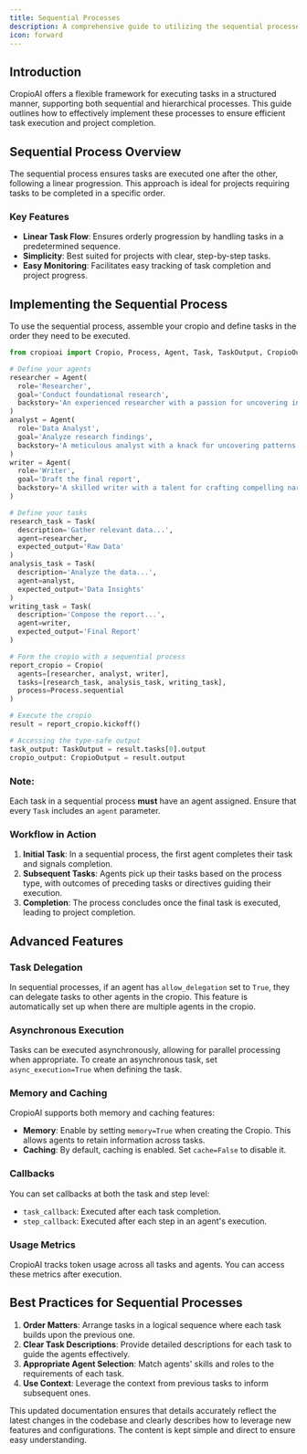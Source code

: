 ```yaml
---
title: Sequential Processes
description: A comprehensive guide to utilizing the sequential processes for task execution in CropioAI projects.
icon: forward
---
```


## Introduction

CropioAI offers a flexible framework for executing tasks in a structured manner, supporting both sequential and hierarchical processes. 
This guide outlines how to effectively implement these processes to ensure efficient task execution and project completion.

## Sequential Process Overview

The sequential process ensures tasks are executed one after the other, following a linear progression. 
This approach is ideal for projects requiring tasks to be completed in a specific order.

### Key Features

- **Linear Task Flow**: Ensures orderly progression by handling tasks in a predetermined sequence.
- **Simplicity**: Best suited for projects with clear, step-by-step tasks.
- **Easy Monitoring**: Facilitates easy tracking of task completion and project progress.

## Implementing the Sequential Process

To use the sequential process, assemble your cropio and define tasks in the order they need to be executed.

```python Code
from cropioai import Cropio, Process, Agent, Task, TaskOutput, CropioOutput

# Define your agents
researcher = Agent(
  role='Researcher',
  goal='Conduct foundational research',
  backstory='An experienced researcher with a passion for uncovering insights'
)
analyst = Agent(
  role='Data Analyst',
  goal='Analyze research findings',
  backstory='A meticulous analyst with a knack for uncovering patterns'
)
writer = Agent(
  role='Writer',
  goal='Draft the final report',
  backstory='A skilled writer with a talent for crafting compelling narratives'
)

# Define your tasks
research_task = Task(
  description='Gather relevant data...', 
  agent=researcher, 
  expected_output='Raw Data'
)
analysis_task = Task(
  description='Analyze the data...', 
  agent=analyst, 
  expected_output='Data Insights'
)
writing_task = Task(
  description='Compose the report...', 
  agent=writer, 
  expected_output='Final Report'
)

# Form the cropio with a sequential process
report_cropio = Cropio(
  agents=[researcher, analyst, writer],
  tasks=[research_task, analysis_task, writing_task],
  process=Process.sequential
)

# Execute the cropio
result = report_cropio.kickoff()

# Accessing the type-safe output
task_output: TaskOutput = result.tasks[0].output
cropio_output: CropioOutput = result.output
```

### Note:

Each task in a sequential process **must** have an agent assigned. Ensure that every `Task` includes an `agent` parameter.

### Workflow in Action

1. **Initial Task**: In a sequential process, the first agent completes their task and signals completion.
2. **Subsequent Tasks**: Agents pick up their tasks based on the process type, with outcomes of preceding tasks or directives guiding their execution.
3. **Completion**: The process concludes once the final task is executed, leading to project completion.

## Advanced Features

### Task Delegation

In sequential processes, if an agent has `allow_delegation` set to `True`, they can delegate tasks to other agents in the cropio. 
This feature is automatically set up when there are multiple agents in the cropio.

### Asynchronous Execution

Tasks can be executed asynchronously, allowing for parallel processing when appropriate. 
To create an asynchronous task, set `async_execution=True` when defining the task.

### Memory and Caching

CropioAI supports both memory and caching features:

- **Memory**: Enable by setting `memory=True` when creating the Cropio. This allows agents to retain information across tasks.
- **Caching**: By default, caching is enabled. Set `cache=False` to disable it.

### Callbacks

You can set callbacks at both the task and step level:

- `task_callback`: Executed after each task completion.
- `step_callback`: Executed after each step in an agent's execution.

### Usage Metrics

CropioAI tracks token usage across all tasks and agents. You can access these metrics after execution.

## Best Practices for Sequential Processes

1. **Order Matters**: Arrange tasks in a logical sequence where each task builds upon the previous one.
2. **Clear Task Descriptions**: Provide detailed descriptions for each task to guide the agents effectively.
3. **Appropriate Agent Selection**: Match agents' skills and roles to the requirements of each task.
4. **Use Context**: Leverage the context from previous tasks to inform subsequent ones.

This updated documentation ensures that details accurately reflect the latest changes in the codebase and clearly describes how to leverage new features and configurations. 
The content is kept simple and direct to ensure easy understanding.